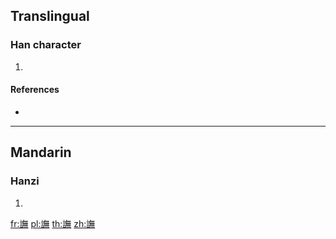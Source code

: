 {{character info/new}}
==Translingual==

===Han character===
{{Han char|rn=149|rad=言|as=12|sn=19|four=08631|canj=YROTF}}

# {{defn|Han|sort=言12}}

====References====
* {{Han ref|kx=1181.140|dkj=35971|dj=1644.250|hdz=64018.160|uh=8B55|ud=35669|bh=F2FE|bd=62206}}

----

==Mandarin==

===Hanzi===
{{cmn-hanzi|pin=[[mú]] ([[mu2]])|wg=mu<sup>2</sup>}}

# {{defn|lang=cmn|sort=言12}}

[[fr:譕]]
[[pl:譕]]
[[th:譕]]
[[zh:譕]]